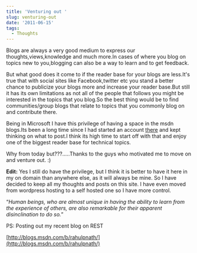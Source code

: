 ```yaml
---
title: 'Venturing out '
slug: venturing-out
date: '2011-06-15'
tags:
  - Thoughts
---
```

Blogs are always a very good medium to express our thoughts,views,knowledge and much more.In cases of where you blog on topics new to you,blogging can also be a way to learn and to get feedback.

But what good does it come to if the reader base for your blogs are less.It's true that with social sites like Facebook,twitter etc you stand a better chance to publicize your blogs more and increase your reader base.But still it has its own limitations as not all of the people that follows you might be interested in the topics that you blog.So the best thing would be to find communities/group blogs that relate to topics that you commonly blog on and contribute there.

Being in Microsoft I have this privilege of having a space in the msdn blogs.Its been a long time since I had started an account [there](http://blogs.msdn.com/b/rahulpnath/) and kept thinking on what to post.I think its high time to start off with that and enjoy one of the biggest reader base for technical topics.

Why from today but???.....Thanks to the guys who motivated me to move on and venture out. :)

**Edit:** Yes I still do have the privilege, but I think it is better to have it here in my on domain than anywhere else, as it will always be mine. So I have decided to keep all my thoughts and posts on this site. I have even moved from wordpress hosting to a self hosted one so I have more control.

“_Human beings, who are almost unique in having the ability to learn from the experience of others, are also remarkable for their apparent disinclination to do so._”

PS: Posting out my recent blog on REST

[http://blogs.msdn.com/b/rahulpnath/](http://blogs.msdn.com/b/rahulpnath/)
